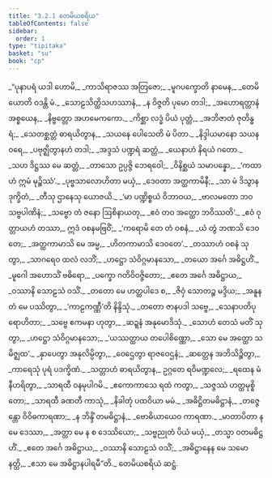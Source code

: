 ```yaml
---
title: "3.2.1 တေမိယစရိယ"
tableOfContents: false
sidebar:
  order: 1
type: "tipitaka"
basket: "su"
book: "cp"
---
```



<DynamicBreadcrumb />

<Division number="48" book="cp">

<Paragraph number="321" type="verses" book="cp">
_“ပုနာပရံ ယဒါ ဟောမိ,_  
_ကာသိရာဇဿ အတြဇော;_  
_မူဂပက္ခောတိ နာမေန,_  
_တေမိယောတိ ဝဒန္တိ မံ._  

</Paragraph>

</Division>
<Division number="49" book="cp">

<Paragraph number="322" type="verses" book="cp">
_သောဠသိတ္ထိသဟဿာနံ,_  
_န ဝိဇ္ဇတိ ပုမော တဒါ;_  
_အဟောရတ္တာနံ အစ္စယေန,_  
_နိဗ္ဗတ္တော အဟမေကကော._  

</Paragraph>

</Division>
<Division number="50" book="cp">

<Paragraph number="323" type="verses" book="cp">
_ကိစ္ဆာ လဒ္ဓံ ပိယံ ပုတ္တံ,_  
_အဘိဇာတံ ဇုတိန္ဓရံ;_  
_သေတစ္ဆတ္တံ ဓာရယိတွာန,_  
_သယနေ ပေါသေတိ မံ ပိတာ._  

</Paragraph>

</Division>
<Division number="51" book="cp">

<Paragraph number="324" type="verses" book="cp">
_နိဒ္ဒါယမာနော သယနဝရေ,_  
_ပဗုဇ္ဈိတွာနဟံ တဒါ;_  
_အဒ္ဒသံ ပဏ္ဍရံ ဆတ္တံ,_  
_ယေနာဟံ နိရယံ ဂတော._  

</Paragraph>

</Division>
<Division number="52" book="cp">

<Paragraph number="325" type="verses" book="cp">
_သဟ ဒိဋ္ဌဿ မေ ဆတ္တံ,_  
_တာသော ဥပ္ပဇ္ဇိ ဘေရဝေါ;_  
_ဝိနိစ္ဆယံ သမာပန္နော,_  
_‘ကထာဟံ ဣမံ မုဉ္စိဿံ’._  

</Paragraph>

</Division>
<Division number="53" book="cp">

<Paragraph number="326" type="verses" book="cp">
_ပုဗ္ဗသာလောဟိတာ မယှံ,_  
_ဒေဝတာ အတ္ထကာမိနီ;_  
_သာ မံ ဒိသွာန ဒုက္ခိတံ,_  
_တီသု ဌာနေသု ယောဇယိ._  

</Paragraph>

</Division>
<Division number="54" book="cp">

<Paragraph number="327" type="verses" book="cp">
_‘မာ ပဏ္ဍိစ္စယံ ဝိဘာဝယ,_  
_ဗာလမတော ဘဝ သဗ္ဗပါဏိနံ;_  
_သဗ္ဗော တံ ဇနော ဩစိနာယတု,_  
_ဧဝံ တဝ အတ္ထော ဘဝိဿတိ’._  

</Paragraph>

</Division>
<Division number="55" book="cp">

<Paragraph number="328" type="verses" book="cp">
_ဧဝံ ဝုတ္တာယဟံ တဿာ,_  
ဣဒံ ဝစနမဗြဝိံ;_  
_‘ကရောမိ တေ တံ ဝစနံ,_  
_ယံ တွံ ဘဏသိ ဒေဝတေ;_  
_အတ္ထကာမာသိ မေ အမ္မ,_  
_ဟိတကာမာသိ ဒေဝတေ’._  

</Paragraph>

</Division>
<Division number="56" book="cp">

<Paragraph number="329" type="verses" book="cp">
_တဿာဟံ ဝစနံ သုတွာ,_  
_သာဂရေဝ ထလံ လဘိံ;_  
_ဟဋ္ဌော သံဝိဂ္ဂမာနသော,_  
_တယော အင်္ဂေ အဓိဋ္ဌဟိံ._  

</Paragraph>

</Division>
<Division number="57" book="cp">

<Paragraph number="330" type="verses" book="cp">
_မူဂေါ အဟောသိံ ဗဓိရော,_  
_ပက္ခော ဂတိဝိဝဇ္ဇိတော;_  
_ဧတေ အင်္ဂေ အဓိဋ္ဌာယ,_  
_ဝဿာနိ သောဠသံ ဝသိံ._  

</Paragraph>

</Division>
<Division number="58" book="cp">

<Paragraph number="331" type="verses" book="cp">
_တတော မေ ဟတ္ထပါဒေ စ,_  
_ဇိဝှံ သောတဉ္စ မဒ္ဒိယ;_  
_အနူနတံ မေ ပဿိတွာ,_  
_‘ကာဠကဏ္ဏီ’တိ နိန္ဒိသုံ._  

</Paragraph>

</Division>
<Division number="59" book="cp">

<Paragraph number="332" type="verses" book="cp">
_တတော ဇာနပဒါ သဗ္ဗေ,_  
_သေနာပတိပုရောဟိတာ;_  
_သဗ္ဗေ ဧကမနာ ဟုတွာ,_  
_ဆဍ္ဍနံ အနုမောဒိသုံ._  

</Paragraph>

</Division>
<Division number="60" book="cp">

<Paragraph number="333" type="verses" book="cp">
_သောဟံ တေသံ မတိံ သုတွာ,_  
_ဟဋ္ဌော သံဝိဂ္ဂမာနသော;_  
_‘ယဿတ္ထာယ တပေါစိဏ္ဏော,_  
_သော မေ အတ္ထော သမိဇ္ဈထ’._  

</Paragraph>

</Division>
<Division number="61" book="cp">

<Paragraph number="334" type="verses" book="cp">
_နှာပေတွာ အနုလိမ္ပိတွာ,_  
_ဝေဌေတွာ ရာဇဝေဌနံ;_  
_ဆတ္တေန အဘိသိဉ္စိတွာ,_  
_ကာရေသုံ ပုရံ ပဒက္ခိဏံ._  

</Paragraph>

</Division>
<Division number="62" book="cp">

<Paragraph number="335" type="verses" book="cp">
_သတ္တာဟံ ဓာရယိတွာန,_  
ဥဂ္ဂတေ ရဝိမဏ္ဍလေ;_  
_ရထေန မံ နီဟရိတွာ,_  
_သာရထီ ဝနမုပါဂမိ._  

</Paragraph>

</Division>
<Division number="63" book="cp">

<Paragraph number="336" type="verses" book="cp">
_ဧကောကာသေ ရထံ ကတွာ,_  
_သဇ္ဇဿံ ဟတ္ထမုစ္စိတော;_  
_သာရထီ ခဏတီ ကာသုံ,_  
_နိခါတုံ ပထဝိယာ မမံ._  

</Paragraph>

</Division>
<Division number="64" book="cp">

<Paragraph number="337" type="verses" book="cp">
_အဓိဋ္ဌိတမဓိဋ္ဌာနံ,_  
_တဇ္ဇေန္တော ဝိဝိဓကာရဏာ;_  
_န ဘိန္ဒိံ တမဓိဋ္ဌာနံ,_  
_ဗောဓိယာယေဝ ကာရဏာ._  

</Paragraph>

</Division>
<Division number="65" book="cp">

<Paragraph number="338" type="verses" book="cp">
_မာတာပိတာ န မေ ဒေဿာ,_  
_အတ္တာ မေ န စ ဒေဿိယော;_  
_သဗ္ဗညုတံ ပိယံ မယှံ,_  
_တသ္မာ ဝတမဓိဋ္ဌဟိံ._  

</Paragraph>

</Division>
<Division number="66" book="cp">

<Paragraph number="339" type="verses" book="cp">
_ဧတေ အင်္ဂေ အဓိဋ္ဌာယ,_  
_ဝဿာနိ သောဠသံ ဝသိံ;_  
_အဓိဋ္ဌာနေန မေ သမော နတ္ထိ,_  
_ဧသာ မေ အဓိဋ္ဌာနပါရမီ”တိ._  


</Paragraph>
</Division>

<Paragraph number="340" type="center" book="cp">
တေမိယစရိယံ ဆဋ္ဌံ.
</Paragraph>
